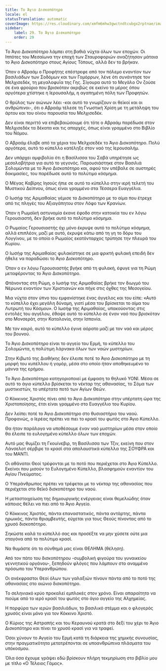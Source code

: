 ```yaml
---
title: Το Άγιο Δισκοπότηρο
locale: el
statusTranslation: automatic
coverImage: https://res.cloudinary.com/xmfm6mhw3gwctndtcubgx2rptnae/image/upload/v1741354419/small_cover_la_gran_rebelion_28716e29d2.webp
sidebar:
    label: 29. Το Άγιο Δισκοπότηρο
    order: 29
---
```

Το Άγιο Δισκοπότηρο λάμπει στη βαθιά νύχτα όλων των εποχών. Οι Ιππότες του Μεσαίωνα την εποχή των Σταυροφοριών αναζήτησαν μάταια το Άγιο Δισκοπότηρο στους Αγίους Τόπους, αλλά δεν το βρήκαν.

Όταν ο Αβραάμ ο Προφήτης επέστρεφε από τον πόλεμο εναντίον των βασιλιάδων των Σοδόμων και των Γομόρρων, λένε ότι συνάντησε τον Μελχισεδέκ, τη μεγαλοφυΐα της Γης. Σίγουρα αυτό το Μεγάλο Ον ζούσε σε ένα φρούριο που βρισκόταν ακριβώς σε εκείνο το μέρος όπου αργότερα χτίστηκε η Ιερουσαλήμ, η αγαπημένη πόλη των Προφητών.

Ο θρύλος των αιώνων λέει -και αυτό το γνωρίζουν οι θεϊκοί και οι ανθρώπινοι-, ότι ο Αβραάμ τέλεσε τη Γνωστική Χρίση με τη μετάληψη του άρτου και του οίνου παρουσία του Μελχισεδέκ.

Δεν είναι περιττό να επιβεβαιώσουμε ότι τότε ο Αβραάμ παρέδωσε στον Μελχισεδέκ τα δέκατα και τις απαρχές, όπως είναι γραμμένο στο Βιβλίο του Νόμου.

Ο Αβραάμ έλαβε από τα χέρια του Μελχισεδέκ το Άγιο Δισκοπότηρο. Πολύ αργότερα, αυτό το κύπελλο κατέληξε στον ναό της Ιερουσαλήμ.

Δεν υπάρχει αμφιβολία ότι η Βασίλισσα του Σαβά υπηρέτησε ως μεσολαβήτρια για αυτό το γεγονός. Παρουσιάστηκε στον Βασιλιά Σολομώντα με το Άγιο Δισκοπότηρο και, αφού τον υπέβαλε σε αυστηρές δοκιμασίες, του παρέδωσε αυτό το πολύτιμο κόσμημα.

Ο Μέγας Καβίρης Ιησούς ήπιε σε αυτό το κύπελλο στην ιερή τελετή του Μυστικού Δείπνου, όπως είναι γραμμένο στα Τέσσερα Ευαγγέλια.

Ο Ιωσήφ της Αριμαθαίας γέμισε το Δισκοπότηρο με το αίμα που έτρεχε από τις πληγές του Αξιαγάπητου στον Λόφο των Κρανίων.

Όταν η Ρωμαϊκή αστυνομία έκανε έφοδο στην κατοικία του εν λόγω Γερουσιαστή, δεν βρήκε αυτό το πολύτιμο κόσμημα.

Ο Ρωμαίος Γερουσιαστής όχι μόνο έκρυψε αυτό το πολύτιμο κόσμημα, αλλά επιπλέον, μαζί με αυτό, έκρυψε κάτω από τη γη το δόρυ του Λογγίνου, με το οποίο ο Ρωμαίος εκατόνταρχος τρύπησε την πλευρά του Κυρίου.

Ο Ιωσήφ της Αριμαθαίας φυλακίστηκε σε μια φρικτή φυλακή επειδή δεν ήθελε να παραδώσει το Άγιο Δισκοπότηρο.

Όταν ο εν λόγω Γερουσιαστής βγήκε από τη φυλακή, έφυγε για τη Ρώμη μεταφέροντας το Άγιο Δισκοπότηρο.

Φτάνοντας στη Ρώμη, ο Ιωσήφ της Αριμαθαίας βρήκε τον διωγμό του Νέρωνα εναντίον των Χριστιανών και πήγε στις όχθες της Μεσογείου.

Μια νύχτα στον ύπνο του εμφανίστηκε ένας άγγελος και του είπε: «Αυτό το κύπελλο έχει μεγάλη δύναμη, γιατί μέσα του βρίσκεται το αίμα του Λυτρωτή του Κόσμου». Ο Ιωσήφ της Αριμαθαίας, υπακούοντας στις εντολές του αγγέλου, έθαψε αυτό το κύπελλο σε έναν ναό που βρισκόταν στο Μονσεράτ, στην Καταλονία, στην Ισπανία.

Με τον καιρό, αυτό το κύπελλο έγινε αόρατο μαζί με τον ναό και μέρος του βουνού.

Το Άγιο Δισκοπότηρο είναι το αγγείο του Ερμή, το κύπελλο του Σολομώντα, η πολύτιμη λάρνακα όλων των ναών μυστηρίων.

Στην Κιβωτό της Διαθήκης δεν έλειπε ποτέ το Άγιο Δισκοπότηρο με τη μορφή του κυπέλλου ή γομόρ, μέσα στο οποίο ήταν αποθηκευμένο το μάννα της ερήμου.

Το Άγιο Δισκοπότηρο κατηγοριοποιεί με έμφαση το θηλυκό YONI. Μέσα σε αυτό το άγιο κύπελλο βρίσκεται το νέκταρ της αθανασίας, το Σόμα των μυστικιστών, το υπέρτατο ποτό των Αγίων Θεών.

Ο Κόκκινος Χριστός πίνει από το Άγιο Δισκοπότηρο στην υπέρτατη ώρα της Χριστοποίησης, έτσι είναι γραμμένο στο Ευαγγέλιο του Κυρίου.

Δεν λείπει ποτέ το Άγιο Δισκοπότηρο στο θυσιαστήριο του ναού. Προφανώς, ο Ιερέας πρέπει να πιει το κρασί του φωτός στο Άγιο Κύπελλο.

Θα ήταν παράλογο να υποθέσουμε έναν ναό μυστηρίων μέσα στον οποίο θα έλειπε το ευλογημένο κύπελλο όλων των εποχών.

Αυτό μας θυμίζει τη Γκουίνεβιρ, τη Βασίλισσα των Τζιν, εκείνη που στον Λάνσελοτ σέρβιρε το κρασί στα απολαυστικά κύπελλα της ΣΟΥΦΡΑ και του ΜΑΝΤΙ.

Οι αθάνατοι Θεοί τρέφονται με το ποτό που περιέχεται στο Άγιο Κύπελλο. Εκείνοι που μισούν το Ευλογημένο Κύπελλο, βλασφημούν εναντίον του Αγίου Πνεύματος.

Ο Υπεράνθρωπος πρέπει να τρέφεται με το νέκταρ της αθανασίας που περιέχεται στο θεϊκό δισκοπότηρο του ναού.

Η μεταστοιχείωση της δημιουργικής ενέργειας είναι θεμελιώδης όταν κάποιος θέλει να πιει από το Άγιο Αγγείο.

Ο Κόκκινος Χριστός, πάντα επαναστατικός, πάντα αντάρτης, πάντα ηρωικός, πάντα θριαμβευτής, εύχεται για τους Θεούς πίνοντας από το χρυσό δισκοπότηρο.

Σηκώστε καλά το κύπελλό σας και προσέξτε να μην χύσετε ούτε μια σταγόνα από το πολύτιμο κρασί.

Να θυμάστε ότι το σύνθημά μας είναι ΘΕΛΗΜΑ (θέληση).

Από τον πάτο του δισκοπότηρου -συμβολική φιγούρα του γυναικείου γεννητικού οργάνου-, ξεπηδούν φλόγες που λάμπουν στο αναμμένο πρόσωπο του Υπερανθρώπου.

Οι ανέκφραστοι Θεοί όλων των γαλαξιών πίνουν πάντα από το ποτό της αθανασίας στο αιώνιο δισκοπότηρο.

Το σεληνιακό κρύο προκαλεί εμπλοκές στον χρόνο. Είναι απαραίτητο να πιούμε από το ιερό κρασί του φωτός στο άγιο αγγείο της Αλχημείας.

Η πορφύρα των ιερών βασιλιάδων, το βασιλικό στέμμα και ο φλογερός χρυσός είναι μόνο για τον Κόκκινο Χριστό.

Ο Κύριος της Αστραπής και του Κεραυνού κρατά στο δεξί του χέρι το Άγιο Δισκοπότηρο και πίνει το χρυσό κρασί για να τραφεί.

Όσοι χύνουν το Αγγείο του Ερμή κατά τη διάρκεια της χημικής συνουσίας, στην πραγματικότητα μετατρέπονται σε υποανθρώπινα πλάσματα του υπόκοσμου.

Όλα όσα έχουμε γράψει εδώ βρίσκουν πλήρη τεκμηρίωση στο βιβλίο μου με τίτλο «Ο Τέλειος Γάμος».

